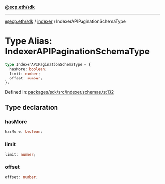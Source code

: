[**@ecp.eth/sdk**](../../index.mdx)

***

[@ecp.eth/sdk](/sdk-reference/index.mdx) / [indexer](/sdk-reference/indexer/index.mdx) / IndexerAPIPaginationSchemaType

# Type Alias: IndexerAPIPaginationSchemaType

```ts
type IndexerAPIPaginationSchemaType = {
  hasMore: boolean;
  limit: number;
  offset: number;
};
```

Defined in: [packages/sdk/src/indexer/schemas.ts:132](https://github.com/ecp-eth/comments-monorepo/blob/main/packages/sdk/src/indexer/schemas.ts#L132)

## Type declaration

### hasMore

```ts
hasMore: boolean;
```

### limit

```ts
limit: number;
```

### offset

```ts
offset: number;
```
